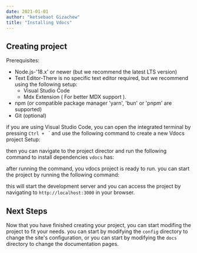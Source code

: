 ```yaml
---
date: 2021-01-01
author: "ketsebaot Gizachew"
title: "Installing Vdocs"
---
```


## Creating project
Prerequisites:
 - Node.js-'18.x' or newer (but we recommend the latest LTS version)
 - Text Editor-There is no specific text editor required, but we recommend using the following setup:
    - Visual Studio Code
    - Mdx Extension ( For better MDX support ).
 - npm (or compatible package manager 'yarn', 'bun' or 'pnpm' are supported)
 - Git (optional)

if you are using Visual Studio Code, you can open the integrated terminal by pressing `Ctrl + ` ` and use the following command to create a new Vdocs project Setup:

<TabbedCodeBlock tabs='[
{"name":"NPM","command":"npx create vdocs@latest"},
{"name":"BUN","command":"bun create vdocs@latest"},
{"name":"YARN","command":"yarn create vdocs@latest"},
{"name":"PNPM","command":"pnpm create vdocs@latest"}
]' />

then you can navigate to the project director and run the following command to install dependencies `vdocs` has:

<Codeblock lang="install-script" details="~vscodeTerminal~" content="npm install //or any compatible package manager as always" />

after running the command, you vdocs project is ready to run. you can start the project by running the following command:

<Codeblock lang="install-script" details="~vscodeTerminal~" content="npm run dev //or any compatible package manager as always" />

this will start the development server and you can access the project by navigating to `http://localhost:3000` in your browser.

## Next Steps

Now that you have finished creating your project, you can start modifing the project to fit your needs. you can start by modifying the `config` directory to change the site's configuration, or you can start by modifying the `docs` directory to change the documentation pages.